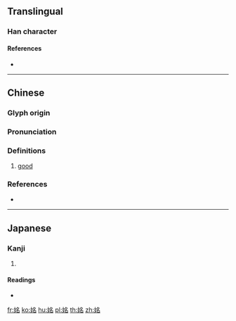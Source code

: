 ==Translingual==

===Han character===
{{Han char|rn=38|rad=女|as=06|sn=9|four=47462|canj=VNIR|ids=⿰女名}}

====References====
* {{Han ref|kx=0261.020|dkj=06237|dj=0527.070|hdz=21047.020|uh=59F3|ud=23027|bh=CE71|bd=52849}}

----

==Chinese==
{{zh-forms|alt=佲}}

===Glyph origin===
{{Han etym}}

===Pronunciation===
{{zh-pron
|m=mīng
|c=ming5
|mc=y
|oc=y
|cat=
}}

===Definitions===
{{zh-hanzi}}

# {{zh-obsolete}} [[good]]

===References===
* {{R:twedu|C02087}}

----

==Japanese==

===Kanji===
{{ja-kanji|grade=|rs=女06}}

# {{defn|lang=ja|sort=女06}}

====Readings====
* {{ja-readings|on=[[べい]] (bei), [[みょう]] (myō)|kun=[[みめよい]] (mimeyoi)}}

[[fr:姳]]
[[ko:姳]]
[[hu:姳]]
[[pl:姳]]
[[th:姳]]
[[zh:姳]]
